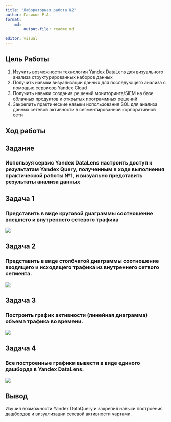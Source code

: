 ---
title: "Лабораторная работа №2"
author: Газиков Р.А.
format:
    md:
        output-file: readme.md
    
editor: visual
---

## Цель Работы

1. 	Изучить возможности технологии Yandex DataLens для визуального анализа структурированных наборов данных 
2.	 Получить навыки визуализации данных для последующего анализа с помощью сервисов Yandex Cloud 
3. 	Получить навыки создания решений мониторинга/SIEM на базе облачных продуктов и открытых программных решений 
4. 	Закрепить практические навыки использования SQL для анализа данных сетевой активности в сегментированной корпоративной сети


## Ход работы

## Задание
### Используя сервис Yandex DataLens настроить доступ к результатам Yandex Query, полученным в ходе выполнения практической работы №1, и визуально представить результаты анализа данных

## Задача 1

### Представить в виде круговой диаграммы соотношение внешнего и внутреннего сетевого трафика
<image src = "images\a.jpg">

## Задача 2

### Представить в виде столбчатой диаграммы соотношение входящего и исходящего трафика из внутреннего сетвого сегмента.
<image src = "images\b.jpg">

## Задача 3

### Построить график активности (линейная диаграмма) объема трафика во времени.
<image src = "images\c.jpg">

## Задача 4

### Все построенные графики вывести в виде единого дашборда в Yandex DataLens.
<image src = "images\d.jpg">

## Вывод
Изучил возможности Yandex DataQuery и закрепил навыки построения дашбордов и визуализации сетевой активности чартами.
